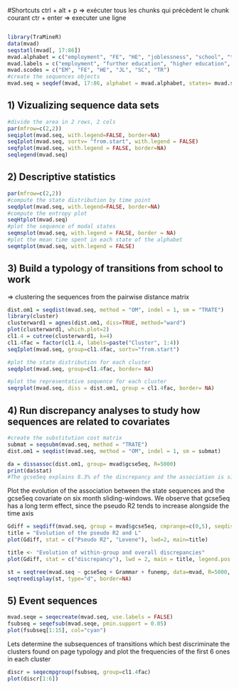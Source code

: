 #Shortcuts
ctrl + alt + p => exécuter tous les chunks qui précèdent le chunk courant
ctr + enter => executer une ligne

```R

``` 

```R
library(TraMineR)
data(mvad)
seqstatl(mvad[, 17:86])
mvad.alphabet = c("employment", "FE", "HE", "joblessness", "school", "training") 
mvad.labels = c("employment", "further education", "higher education", "joblessness", "school", "training")
mvad.scodes = c("EM", "FE", "HE", "JL", "SC", "TR")
#create the sequences objects
mvad.seq = seqdef(mvad, 17:86, alphabet = mvad.alphabet, states= mvad.scodes, labels = mvad.labels, xstep=6)
```

## 1) Vizualizing sequence data sets

```R
#divide the area in 2 rows, 2 cols
par(mfrow=c(2,2))
seqiplot(mvad.seq, with.legend=FALSE, border=NA)
seqIplot(mvad.seq, sortv= "from.start", with.legend = FALSE)
seqfplot(mvad.seq, with.legend = FALSE, border=NA)
seqlegend(mvad.seq)
``` 

## 2) Descriptive statistics
```R
par(mfrow=c(2,2))
#compute the state distribution by time point
seqdplot(mvad.seq, with.legend=FALSE, border=NA)
#compute the entropy plot
seqHtplot(mvad.seq)
#plot the sequence of modal states
seqmsplot(mvad.seq, with.legend = FALSE, border = NA)
#plot the mean time spent in each state of the alphabet
seqmtplot(mvad.seq, with.legend = FALSE)
``` 

## 3) Build a typology of transitions from school to work

=> clustering the sequences from the pairwise distance matrix

```R
dist.om1 = seqdist(mvad.seq, method = "OM", indel = 1, sm = "TRATE")
library(cluster)
clusterward1 = agnes(dist.om1, diss=TRUE, method="ward")
plot(clusterward1, which.plot=2)
cl1.4 = cutree(clusterward1, k=4)
cl1.4fac = factor(cl1.4, labels=paste("Cluster", 1:4))
seqIplot(mvad.seq, group=cl1.4fac, sortv="from.start")
``` 

```R
#plot the state distribution for each cluster
seqdplot(mvad.seq, group=cl1.4fac, border= NA)
``` 

```R
#plot the representative sequence for each cluster
seqrplot(mvad.seq, diss = dist.om1, group = cl1.4fac, border= NA)
``` 

## 4) Run discrepancy analyses to study how sequences are related to covariates

```R
#create the substitution cost matrix
submat = seqsubm(mvad.seq, method = "TRATE")
dist.om1 = seqdist(mvad.seq, method = "OM", indel = 1, sm = submat)

da = dissassoc(dist.om1, group= mvad$gcse5eq, R=5000)
print(da$stat)
#The gcse5eq explains 8.3% of the discrepancy and the association is significant( p-value< 0.001)
``` 


Plot the evolution of the association between the state sequences and the gcse5eq covariate on six month sliding-windows. We observe that gcse5eq has a long term effect, since the pseudo R2 tends to increase alongside the time axis


```R
Gdiff = seqdiff(mvad.seq, group = mvad$gcse5eq, cmprange=c(0,5), seqdist.args = list(method = "OM", indel = 1, sm = submat))
title = "Evolution of the pseudo R2 and L"
plot(Gdiff, stat = c("Pseudo R2", "Levene"), lwd=2, main=title)
``` 


```R
title <- "Evolution of within-group and overall discrepancies"
plot(Gdiff, stat = c("discrepancy"), lwd = 2, main = title, legend.pos = "topright")
``` 

```R
st = seqtree(mvad.seq ~ gcse5eq + Grammar + funemp, data=mvad, R=5000, diss= dist.om1, pval = 0.05)
seqtreedisplay(st, type="d", border=NA)
``` 

## 5) Event sequences 
```R
mvad.seqe = seqecreate(mvad.seq, use.labels = FALSE)
fsubseq = seqefsub(mvad.seqe, pmin.support = 0.05)
plot(fsubseq[1:15], col="cyan")
``` 


Lets determine the subsequences of transitions which best discriminate the clusters found on page typology 
and plot the frequencies of the first 6 ones in each cluster 

```R
discr = seqecmpgroup(fsubseq, group=cl1.4fac)
plot(discr[1:6])
```